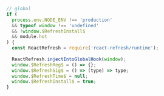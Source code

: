 ```javascript
// global
if (
  process.env.NODE_ENV !== 'production'
  && typeof window !== 'undefined'
  && !window.$RefreshInstall$
  && module.hot
) {
  const ReactRefresh = require('react-refresh/runtime');
  
  ReactRefresh.injectIntoGlobalHook(window);
  window.$RefreshReg$ = () => {};
  window.$RefreshSig$ = () => (type) => type;
  window.$RefreshTime$ = null;
  window.$RefreshInstall$ = true;
}
```